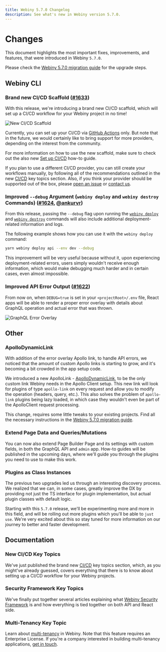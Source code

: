 ```yaml
---
title: Webiny 5.7.0 Changelog
description: See what's new in Webiny version 5.7.0.
---
```



# Changes

This document highlights the most important fixes, improvements, and features, that were introduced in Webiny `5.7.0`.

<Alert type="info" title="How To Upgrade?">

Please check the [Webiny 5.7.0 migration guide](/docs/release-notes/5.7.0/upgrade-guide) for the upgrade steps.

</Alert>

## Webiny CLI

### Brand new CI/CD Scaffold ([#1633](https://github.com/webiny/webiny-js/pull/1633))

With this release, we're introducing a brand new CI/CD scaffold, which will set up a CI/CD workflow for your Webiny project in no time!

![New CI/CD Scaffold](./ci-cd-scaffold.gif)

Currently, you can set up your CI/CD via [GitHub Actions](https://github.com/features/actions) only. But note that in the future, we would certainly like to bring support for more providers, depending on the interest from the community.

For more information on how to use the new scaffold, make sure to check out the also new [Set up CI/CD](../../core-development-concepts/ci-cd/setup) how-to guide.

<Alert type="success">

If you plan to use a different CI/CD provider, you can still create your workflows manually, by following all of the recommendations outlined in the new [CI/CD](../../core-development-concepts/ci-cd/introduction) key topics section. Also, if you think your provider should be supported out of the box, please [open an issue](https://github.com/webiny/webiny-js/issues/new) or [contact us](https://www.webiny.com/slack).

</Alert>

### Improved `--debug` Argument (`webiny deploy` and `webiny destroy` Commands) ([#1624](https://github.com/webiny/webiny-js/pull/1624), [@ankurvr](https://github.com/ankurvr))

From this release, passing the `--debug` flag upon running the [`webiny deploy`](../../core-development-concepts/basics/project-deployment) and [`webiny destroy`](../../infrastructure/basics/destroy-cloud-infrastructure) commands will also include additional deployment-related information and logs.

The following example shows how you can use it with the `webiny deploy` command:

```bash
yarn webiny deploy api --env dev --debug
```

This improvement will be very useful because without it, upon experiencing deployment-related errors, users simply wouldn't receive enough information, which would make debugging much harder and in certain cases, even almost impossible.

### Improved API Error Output ([#1622](https://github.com/webiny/webiny-js/pull/1622))

From now on, when `DEBUG=true` is set in your `<projectRoot>/.env` file, React apps will be able to render a proper error overlay with details about GraphQL operation and actual error that was thrown.

![GraphQL Error Overlay](./error-overlay.png)

## Other

### ApolloDynamicLink

With addition of the error overlay Apollo link, to handle API errors, we noticed that the amount of custom Apollo links is starting to grow, and it's becoming a bit crowded in the app setup code.

We introduced a new ApolloLink - [ApolloDynamicLink](https://github.com/webiny/webiny-js/blob/next/packages/app/src/plugins/ApolloDynamicLink.ts), to be the only custom link Webiny needs in the Apollo Client setup. This new link will look for plugins of type `apollo-link` on every request and allow you to modify the operation (headers, query, etc.). This also solves the problem of `apollo-link` plugins being lazy loaded, in which case they wouldn't even be part of the ApolloClient request processing.

<Alert type="info">

This change, requires some little tweaks to your existing projects. Find all the necessary instructions in the [Webiny 5.7.0 migration guide](/docs/release-notes/5.7.0/upgrade-guide).

</Alert>

### Extend Page Data and Queries/Mutations

You can now also extend Page Builder Page and its settings with custom fields, in both the GraphQL API and `admin` app. How-to guides will be published in the upcoming days, where we'll guide you through the plugins you need to use to make this work.

### Plugins as Class Instances

The previous two upgrades led us through an interesting discovery process. We realized that we can, in some cases, greatly improve the DX by providing not just the TS interface for plugin implementation, but actual plugin classes with default logic.

Starting with this `5.7.0` release, we'll be experimenting more and more in this field, and will be rolling out more plugins which you'll be able to `just use`. We're very excited about this so stay tuned for more information on our journey to better and faster development.

## Documentation

### New CI/CD Key Topics

We've just published the brand new [CI/CD](../../core-development-concepts/ci-cd/introduction) key topics section, which, as you might've already guessed, covers everything that there is to know about setting up a CI/CD workflow for your Webiny projects.

### Security Framework Key Topics

We've finally put together several articles explaining what [Webiny Security Framework](../../core-development-concepts/security-framework/introduction) is and how everything is tied together on both API and React side.

### Multi-Tenancy Key Topic

Learn about [multi-tenancy](../../overview/features/multi-tenancy) in Webiny. Note that this feature requires an Enterprise License. If you're a company interested in building multi-tenancy applications, [get in touch](https://calendly.com/webiny/30min).

